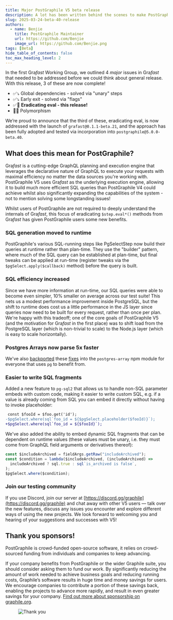 ```yaml
---
title: Major PostGraphile V5 beta release
description: A lot has been written behind the scenes to make PostGraphile V5 even better!
slug: 2025-03-24-beta-40-release
authors:
  - name: Benjie
    title: PostGraphile Maintainer
    url: https://github.com/Benjie
    image_url: https://github.com/Benjie.png
tags: [Beta]
hide_table_of_contents: false
toc_max_heading_level: 2
---
```



<p className={styles.intro}>

In the first Gra<em>fast</em> Working Group, we outlined 4 <em>major</em> issues in Gra<em>fast</em>
that needed to be addressed before we could think about general release. With
this release, 3 of these are now complete!

- ✅⤵️ Global dependencies - solved via "unary" steps
- ✅⤵️ Early exit - solved via "flags"
- ✅🎉 **Eradicating eval - this release!**
- 🤔🔜 Polymorphism

We’re proud to announce that the third of these, eradicating eval, is now
addressed with the launch of `grafast@0.1.1-beta.21`, and the approach has been
fully adopted and tested via incorporation into `postgraphile@5.0.0-beta.40`.

</p>

## What does this mean for PostGraphile?

Gra*fast* is a cutting-edge GraphQL planning and execution engine that leverages
the declarative nature of GraphQL to execute your requests with maximal
efficiency no matter the data sources you're working with. PostGraphile V5 uses
Gra*fast* as the underlying execution engine, allowing it to build much more
efficient SQL queries than PostGraphile V4 could achieve whilst also
significantly expanding the capabilities of the system - not to mention solving
some longstanding issues!

Whilst users of PostGraphile are not required to deeply understand the internals
of Gra*fast*, this focus of eradicating `$step.eval*()` methods from Gra*fast*
has given PostGraphile users some new benefits.

### SQL generation moved to runtime

PostGraphile's various SQL-running steps like PgSelectStep now build their
queries at runtime rather than plan-time. They use the "builder" pattern, where
much of the SQL query can be established at plan-time, but final tweaks can be
applied at run-time (register tweaks via the `$pgSelect.apply($callback)`
method) before the query is built.

### SQL efficiency increased

Since we have more information at run-time, our SQL queries were able to become
even simpler, 10% smaller on average across our test suite! This nets us a
modest performance improvement inside PostgreSQL, but the shift to runtime does
cost us a little performance in the JS layer since queries now need to be built
for every request, rather than once per plan. We're happy with this tradeoff;
one of the core goals of PostGraphile V5 (and the motivation for Gra*fast* in the
first place) was to shift load from the PostgreSQL layer (which is non-trivial
to scale) to the Node.js layer (which is easy to scale horizontally).

<!-- truncate-->

### Postgres Arrays now parse 5x faster

We've also [backported](https://github.com/bendrucker/postgres-array/pull/19)
these [fixes](https://github.com/bendrucker/postgres-array/pull/20) into the
`postgres-array` npm module for everyone that uses `pg` to benefit from.

### Easier to write SQL fragments

Added a new feature to `pg-sql2` that allows us to handle non-SQL parameter
embeds with custom code, making it easier to write custom SQL, e.g. if a value
is already coming from SQL you can embed it directly without having to invoke
placeholder:

```diff
 const $fooId = $foo.get('id');
-$pgSelect.where(sql`foo_id = ${$pgSelect.placeholder($fooId)}`);
+$pgSelect.where(sql`foo_id = ${$fooId}`);
```

We've also added the ability to embed dynamic SQL fragments that can be
dependent on runtime values (these values must be unary, i.e. they must come
from GraphQL field arguments or derivatives thereof):

```ts
const $includeArchived = fieldArgs.getRaw("includeArchived");
const $condition = lambda($includeArchived, (includeArchived) =>
  includeArchived ? sql.true : sql`is_archived is false`,
);
$pgSelect.where($condition);
```

### Join our testing community

If you use Discord, join our server at [https://discord.gg/graphile](https://discord.gg/graphile) and chat away with other V5 users — talk over the new features, discuss any issues you encounter and explore different ways of using the new projects. We look forward to welcoming you and hearing of your suggestions and successes with V5!

## Thank you sponsors!

PostGraphile is crowd-funded open-source software, it relies on
crowd-sourced funding from individuals and companies to keep advancing.

If your company benefits from PostGraphile or the wider Graphile
suite, you should consider asking them to fund our work. By significantly
reducing the amount of work needed to achieve business goals and reducing
running costs, Graphile’s software results in huge time and money savings for
users. We encourage companies to contribute a portion of these savings back,
enabling the projects to advance more rapidly, and result in even greater
savings for your company.
[Find out more about sponsorship on graphile.org](https://graphile.org/sponsor/).

<figure>

![Thank you](../static/img/news/thank-you.svg)

</figure>
